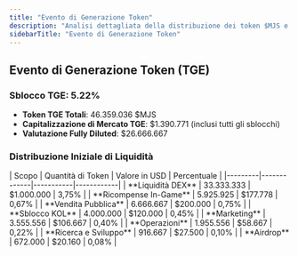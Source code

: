 ```yaml
---
title: "Evento di Generazione Token"
description: "Analisi dettagliata della distribuzione dei token $MJS e dell'allocazione di liquidità al TGE"
sidebarTitle: "Evento di Generazione Token"
---
```


## Evento di Generazione Token (TGE)

### Sblocco TGE: 5.22%
- **Token TGE Totali**: 46.359.036 $MJS
- **Capitalizzazione di Mercato TGE**: $1.390.771 (inclusi tutti gli sblocchi)
- **Valutazione Fully Diluted**: $26.666.667

### Distribuzione Iniziale di Liquidità

<Card className='mt-4 w-fit'>
| Scopo | Quantità di Token | Valore in USD | Percentuale |
|---------|-------------|-----------|------------|
| **Liquidità DEX** | 33.333.333 | $1.000.000 | 3,75% |
| **Ricompense In-Game** | 5.925.925 | $177.778 | 0,67% |
| **Vendita Pubblica** | 6.666.667 | $200.000 | 0,75% |
| **Sblocco KOL** | 4.000.000 | $120.000 | 0,45% |
| **Marketing** | 3.555.556 | $106.667 | 0,40% |
| **Operazioni** | 1.955.556 | $58.667 | 0,22% |
| **Ricerca e Sviluppo** | 916.667 | $27.500 | 0,10% |
| **Airdrop** | 672.000 | $20.160 | 0,08% |
</Card>